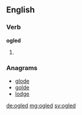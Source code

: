 ==English==

===Verb===
'''ogled'''

# {{en-past of|ogle}}

===Anagrams===
* [[glode#English|glode]]
* [[golde#English|golde]]
* [[lodge#English|lodge]]

[[de:ogled]]
[[mg:ogled]]
[[sv:ogled]]